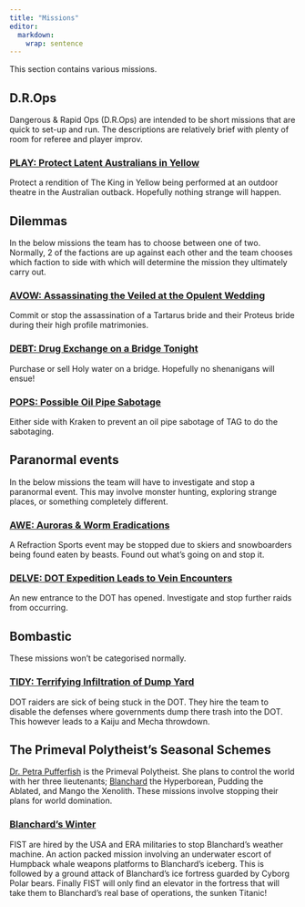```yaml
---
title: "Missions"
editor: 
  markdown: 
    wrap: sentence
---
```


This section contains various missions.

## D.R.Ops

Dangerous & Rapid Ops (D.R.Ops) are intended to be short missions that are quick to set-up and run. The descriptions are relatively brief with plenty of room for referee and player improv.

### [PLAY: Protect Latent Australians in Yellow](/Missions/M-PLAY.qmd)

Protect a rendition of The King in Yellow being performed at an outdoor theatre in the Australian outback. Hopefully nothing strange will happen.

## Dilemmas

In the below missions the team has to choose between one of two. Normally, 2 of the factions are up against each other and the team chooses which faction to side with which will determine the mission they ultimately carry out.

### [AVOW: Assassinating the Veiled at the Opulent Wedding](/Missions/M-AVOW.qmd)

Commit or stop the assassination of a Tartarus bride and their Proteus bride during their high profile matrimonies.

### [DEBT: Drug Exchange on a Bridge Tonight](/Missions/M-DEBT.qmd)

Purchase or sell Holy water on a bridge. Hopefully no shenanigans will ensue!

### [POPS: Possible Oil Pipe Sabotage](/Missions/M-POPS.qmd)

Either side with Kraken to prevent an oil pipe sabotage of TAG to do the sabotaging.

## Paranormal events

In the below missions the team will have to investigate and stop a paranormal event. This may involve monster hunting, exploring strange places, or something completely different.

### [AWE: Auroras & Worm Eradications](/Missions/M-AWE.qmd)

A Refraction Sports event may be stopped due to skiers and snowboarders being found eaten by beasts. Found out what's going on and stop it.

### [DELVE: DOT Expedition Leads to Vein Encounters](/Missions/M-DELVE.qmd)

An new entrance to the DOT has opened. Investigate and stop further raids from occurring.

## Bombastic

These missions won't be categorised normally.

### [TIDY: Terrifying Infiltration of Dump Yard](/Missions/M-TIDY.qmd)

DOT raiders are sick of being stuck in the DOT. 
They hire the team to disable the defenses where governments dump there trash into the DOT.
This however leads to a Kaiju and Mecha throwdown.

## The Primeval Polytheist's Seasonal Schemes

[Dr. Petra Pufferfish](Gaia/Dr_Petra_Pufferfish.qmd) is the Primeval Polytheist.
She plans to control the world with her three lieutenants; [Blanchard](/Proteus/Blanchard_the_hyperborean.qmd) the Hyperborean, Pudding the Ablated, and Mango the Xenolith.
These missions involve stopping their plans for world domination.

### [__Blanchard's Winter__](/Missions/M-Blanchards_winter.qmd)

FIST are hired by the USA and ERA militaries to stop Blanchard's weather machine. An action packed mission involving an underwater escort of Humpback whale weapons platforms to Blanchard's iceberg. This is followed by a ground attack of Blanchard's ice fortress guarded by Cyborg Polar bears. Finally FIST will only find an elevator in the fortress that will take them to Blanchard's real base of operations, the sunken Titanic!

